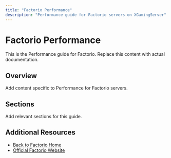 ```yaml
---
title: "Factorio Performance"
description: "Performance guide for Factorio servers on XGamingServer"
---
```


# Factorio Performance

This is the Performance guide for Factorio. Replace this content with actual documentation.

## Overview

Add content specific to Performance for Factorio servers.

## Sections

Add relevant sections for this guide.

## Additional Resources

- [Back to Factorio Home](./index)
- [Official Factorio Website](https://example.com)
